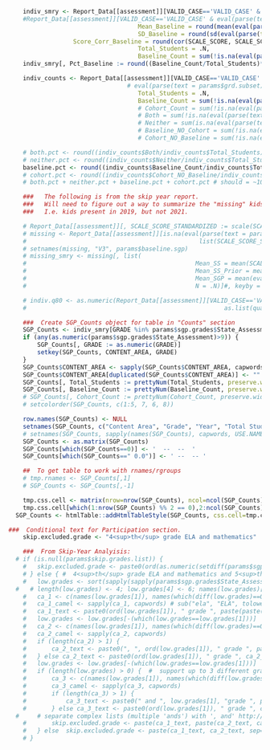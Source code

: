 
```r
	indiv_smry <- Report_Data[[assessment]][VALID_CASE=='VALID_CASE' & YEAR %in% c(2019, 2021) & GRADE %in% params$sgp.grades$State_Assessment, list(
	#Report_Data[[assessment]][VALID_CASE=='VALID_CASE' & eval(parse(text = params$grd.subset)), list(
									Mean_Baseline = round(mean(eval(parse(text = params$baseline.sgp)), na.rm = TRUE), 1),
									SD_Baseline = round(sd(eval(parse(text = params$baseline.sgp)), na.rm = TRUE), 1),
                  Score_Corr_Baseline = round(cor(SCALE_SCORE, SCALE_SCORE_PRIOR_2YEAR, use="pairwise.complete"), 2),
									Total_Students = .N,
									Baseline_Count = sum(!is.na(eval(parse(text = params$baseline.sgp))))), keyby = list(CONTENT_AREA, GRADE, YEAR)]
	indiv_smry[, Pct_Baseline := round((Baseline_Count/Total_Students)*100, 1)]

	indiv_counts <- Report_Data[[assessment]][VALID_CASE=='VALID_CASE' & YEAR %in% c(2019, 2021) & GRADE %in% params$sgp.grades$State_Assessment, list(
	                             # eval(parse(text = params$grd.subset)), list(
									Total_Students = .N,
									Baseline_Count = sum(!is.na(eval(parse(text = params$baseline.sgp)))))]
									# Cohort_Count = sum(!is.na(eval(parse(text = params$cohort.sgp)))),
									# Both = sum(!is.na(eval(parse(text = params$baseline.sgp))) & !is.na(eval(parse(text = params$cohort.sgp)))),
									# Neither = sum(is.na(eval(parse(text = params$baseline.sgp))) & is.na(eval(parse(text = params$cohort.sgp)))),
									# Baseline_NO_Cohort = sum(!is.na(eval(parse(text = params$baseline.sgp))) & is.na(eval(parse(text = params$cohort.sgp)))),
									# Cohort_NO_Baseline = sum(!is.na(eval(parse(text = params$cohort.sgp))) & is.na(eval(parse(text = params$baseline.sgp)))))]

	# both.pct <- round((indiv_counts$Both/indiv_counts$Total_Students)*100, 1)
	# neither.pct <- round((indiv_counts$Neither/indiv_counts$Total_Students)*100, 1)
	baseline.pct <- round((indiv_counts$Baseline_Count/indiv_counts$Total_Students)*100, 1)
	# cohort.pct <- round((indiv_counts$Cohort_NO_Baseline/indiv_counts$Total_Students)*100, 1)
	# both.pct + neither.pct + baseline.pct + cohort.pct # should = ~100

	###   The following is from the skip year report.  
	###   Will need to figure out a way to summarize the "missing" kids prior achievement though -
	###   I.e. kids present in 2019, but not 2021.

	# Report_Data[[assessment]][, SCALE_SCORE_STANDARDIZED := scale(SCALE_SCORE), by=c("CONTENT_AREA", "GRADE")]
	# missing <- Report_Data[[assessment]][is.na(eval(parse(text = params$cohort.sgp))) & !is.na(eval(parse(text = params$baseline.sgp))) & eval(parse(text = params$grd.subset)) & CONTENT_AREA %in% params$subject_order,
	# 												 list(SCALE_SCORE_STANDARDIZED, SCALE_SCORE_PRIOR_2YEAR, eval(parse(text = params$baseline.sgp)), CONTENT_AREA, GRADE)]
	# setnames(missing, "V3", params$baseline.sgp)
	# missing_smry <- missing[, list(
	# 												Mean_SS = mean(SCALE_SCORE, na.rm = TRUE),
	# 												Mean_SS_Prior = mean(SCALE_SCORE_PRIOR_2YEAR, na.rm = TRUE),
	# 												Mean_SGP = mean(eval(parse(text = params$baseline.sgp)), na.rm = TRUE),
	# 												N = .N)]#, keyby = c("CONTENT_AREA", "GRADE")]

	# indiv.q80 <- as.numeric(Report_Data[[assessment]][VALID_CASE=='VALID_CASE' & eval(parse(text = params$grd.subset)),
	# 														as.list(quantile(abs(eval(parse(text = params$cohort.sgp)) - eval(parse(text = params$baseline.sgp))), probs=0.8, na.rm=TRUE))])
```

```r
	###  Create SGP_Counts object for table in "Counts" section
	SGP_Counts <- indiv_smry[GRADE %in% params$sgp.grades$State_Assessment, c(1:3, 7:9)] # Percentages receiving SGPs
	if (any(as.numeric(params$sgp.grades$State_Assessment)>9)) {
		SGP_Counts[, GRADE := as.numeric(GRADE)]
		setkey(SGP_Counts, CONTENT_AREA, GRADE)
	}
	SGP_Counts$CONTENT_AREA <- sapply(SGP_Counts$CONTENT_AREA, capwords, USE.NAMES=FALSE)
	SGP_Counts$CONTENT_AREA[duplicated(SGP_Counts$CONTENT_AREA)] <- ""
	SGP_Counts[, Total_Students := prettyNum(Total_Students, preserve.width = "individual", big.mark=',')]
	SGP_Counts[, Baseline_Count := prettyNum(Baseline_Count, preserve.width = "individual", big.mark=',')]
	# SGP_Counts[, Cohort_Count := prettyNum(Cohort_Count, preserve.width = "individual", big.mark=',')]
	# setcolorder(SGP_Counts, c(1:5, 7, 6, 8))

	row.names(SGP_Counts) <- NULL
	setnames(SGP_Counts, c("Content Area", "Grade", "Year", "Total Students", "Count", "Percent"))
	# setnames(SGP_Counts, sapply(names(SGP_Counts), capwords, USE.NAMES=FALSE))
	SGP_Counts <- as.matrix(SGP_Counts)
	SGP_Counts[which(SGP_Counts==0)] <- '  --  --  '
	SGP_Counts[which(SGP_Counts==" 0.0")] <- ' --  -- '

	##  To get table to work with rnames/rgroups
	# tmp.rnames <- SGP_Counts[,1]
	# SGP_Counts <- SGP_Counts[,-1]

	tmp.css.cell <- matrix(nrow=nrow(SGP_Counts), ncol=ncol(SGP_Counts))
	tmp.css.cell[which(1:nrow(SGP_Counts) %% 2 == 0),2:ncol(SGP_Counts)] <- "border-bottom: 1px solid grey;"
  SGP_Counts <- htmlTable::addHtmlTableStyle(SGP_Counts, css.cell=tmp.css.cell, css.tspanner.sep = "border-top: 2px solid grey;")
```

```r
###  Conditional text for Participation section.
	skip.excluded.grade <- "4<sup>th</sup> grade ELA and mathematics"

	###  From Skip-Year Analyisis:
  # if (is.null(params$skip.grades.list)) {
	# 	skip.excluded.grade <- paste0(ord(as.numeric(setdiff(params$sgp.grades$State_Assessment, params$skip.grades))), " grade")
	# } else { #  4<sup>th</sup> grade ELA and mathematics and 5<sup>th</sup> grade science
	# 	low.grades <- sort(sapply(sapply(params$sgp.grades$State_Assessment.list, as.numeric), min))
  #   # length(low.grades) <- 4; low.grades[4] <- 6; names(low.grades)[4] <- "SOCIAL_STUDIES" # For testing ca_3 with Utah
	# 	ca_1 <- c(names(low.grades[1]), names(which(diff(low.grades)==0)))
	# 	ca_1_camel <- sapply(ca_1, capwords) # sub("ela", "ELA", tolower(ca_1))
	# 	ca_1_text <- paste0(ord(low.grades[1]), " grade ", paste(paste(head(ca_1_camel, -1), collapse=", "), tail(ca_1_camel, 1), sep=" and "))
	# 	low.grades <- low.grades[-(which(low.grades==low.grades[1]))]
	# 	ca_2 <- c(names(low.grades[1]), names(which(diff(low.grades)==0)))
	# 	ca_2_camel <- sapply(ca_2, capwords)
	# 	if (length(ca_2) > 1) {
	# 		ca_2_text <- paste0(", ", ord(low.grades[1]), " grade ", paste(paste(head(ca_2_camel, -1), collapse=", "), tail(ca_2_camel, 1), sep=" and "))
	# 	} else ca_2_text <- paste0(ord(low.grades[1]), " grade ", ca_2_camel)
	# 	low.grades <- low.grades[-(which(low.grades==low.grades[1]))]
	# 	if (length(low.grades) > 0) {  #  support up to 3 different grade starts.
	# 		ca_3 <- c(names(low.grades[1]), names(which(diff(low.grades)==0)))
	# 		ca_3_camel <- sapply(ca_3, capwords)
	# 		if (length(ca_3) > 1) {
	# 			ca_3_text <- paste0(" and ", low.grades[1], "grade ", paste(paste(head(ca_3_camel, -1), collapse=", "), tail(ca_3_camel, 1), sep=" and "))
	# 		} else ca_3_text <- paste0(ord(low.grades[1]), " grade ", ca_3_camel)
  #     # separate complex lists (multiple 'ands') with ', and' http://www.sussex.ac.uk/informatics/punctuation/comma/listing
	# 		skip.excluded.grade <- paste(ca_1_text, paste(ca_2_text, ca_3_text, sep=", and "), sep=", ")
	# 	} else 	skip.excluded.grade <- paste(ca_1_text, ca_2_text, sep=", and ")
	# }
```
